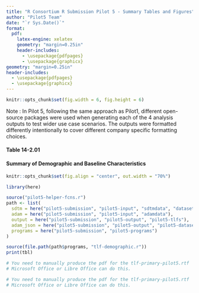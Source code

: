 ```yaml
---
title: "R Consortium R Submission Pilot 5 - Summary Tables and Figures"
author: "Pilot5 Team"
date: "`r Sys.Date()`"
format:
  pdf:
    latex-engine: xelatex
    geometry: "margin=0.25in"
    header-includes:
      - \usepackage{pdfpages}
      - \usepackage{graphicx}
geometry: "margin=0.25in"
header-includes:
  - \usepackage{pdfpages}
  - \usepackage{graphicx}
---
```

  
```r
knitr::opts_chunk$set(fig.width = 6, fig.height = 6)
```

Note : In Pilot 5, following the same approach as Pilot1, different open-source packages were used when generating each of the 4 analysis outputs to test wider use case scenarios. The outputs were formatted differently intentionally to cover different company specific formatting choices.

\newpage

#### Table 14-2.01
#### Summary of Demographic and Baseline Characteristics

```r
knitr::opts_chunk$set(fig.align = "center", out.width = "70%")

library(here)

source("pilot5-helper-fcns.r")
path <- list(
  sdtm = here("pilot5-submission", "pilot5-input", "sdtmdata", "datasetjson"),
  adam = here("pilot5-submission", "pilot5-input", "adamdata"),
  output = here("pilot5-submission", "pilot5-output", "pilot5-tlfs"),
  adam_json = here("pilot5-submission", "pilot5-output", "pilot5-datasetjson"),
  programs = here("pilot5-submission", "pilot5-programs")
)

source(file.path(path$programs, "tlf-demographic.r"))
print(tbl)
```

```r
# You need to manually produce the pdf for the tlf-primary-pilot5.rtf
# Microsoft Office or Libre Office can do this.
```


\noindent\begin{minipage}[t]{\textwidth}
  \vspace{4ex}
  \begin{center}
    \includegraphics[scale=0.80]{cmb-report-manual-files/tlf-primary-pilot5.pdf}
  \end{center}
\end{minipage}


```r
# You need to manually produce the pdf for the tlf-primary-pilot5.rtf
# Microsoft Office or Libre Office can do this.
```

\noindent\begin{minipage}[t]{\textwidth}
  \begin{flushleft}
    {\large \textbf{Table 14-3.02}}\\[1ex] 
    {\large \textbf{Primary Endpoint Analysis: Glucose (mmol/L) - Summary at Week 20 - LOCF}}
  \end{flushleft}
  \vspace{4ex}
  \begin{center}
    \includegraphics[scale=1]{cmb-report-manual-files/tlf-efficacy-pilot5.pdf}
  \end{center}
\end{minipage}

\noindent\begin{minipage}[t]{\textwidth}
  \begin{flushleft}
    {\large \textbf{Figure 14-1}}\\[1ex] 
    {\large \textbf{Time to Dermatologic Event by Treatment Group}}
  \end{flushleft}
  \vspace{4ex}
  \begin{center}
    \includegraphics[scale=0.55]{cmb-report-manual-files/tlf-kmplot-pilot5.pdf}
  \end{center}
\end{minipage}






